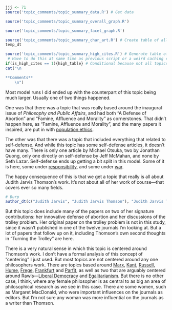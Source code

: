 ```r
jjj <- 71
source('topic_comments/topic_summary_data.R') # Get data
```

```r
source('topic_comments/topic_summary_overall_graph.R')
```

```r
source('topic_comments/topic_summary_facet_graph.R')
```

```r
source('topic_comments/topic_summary_char_art.R') # Create table of all articles in this topic
temp_dt
```

```r
source('topic_comments/topic_summary_high_cites.R') # Generate table of highly cited articles in this topic. 
 # Have to do this at same time as previous script or a weird caching error occurs.
if(is_high_cites == 1){high_table} # Conditional because not all topics have high cites
cat("\n

**Comments**
	\n")
```

Most model runs I did ended up with the counterpart of this topic being much larger. Usually one of two things happened.

One was that there was a topic that was really based around the inaugural issue of _Philosophy and Public Affairs_, and had both "A Defense of Abortion" and "Famine, Affluence and Morality" as cornerstones. That didn't happen here, as "Famine, Affluence and Morality", and the many papers it inspired, are put in with [population ethics](#topic83).

The other was that there was a topic that included everything that related to self-defense. And while this topic has some self-defense articles, it doesn't have many. There is only one article by Michael Otsuka, two by Jonathan Quong, only one directly on self-defense by Jeff McMahan, and none by Seth Lazar. Self-defense ends up getting a bit split in this model. Some of it is here, some under [responsibility](#topic35), and some under [war](#topic41).

The happy consequence of this is that we get a topic that really is all about Judith Jarvis Thomson's work. It's not about all of her work of course—that covers ever so many fields.

```r
# Burp
author_dt(c("Judith Jarvis", "Judith Jarvis Thomson"), "Judith Jarvis Thomson", "thomson-articles")
```

But this topic does include many of the papers on two of her signature contributions: her innovative defense of abortion and her discussions of the trolley problem. Her original paper on the trolley problem is not in this study, since it wasn't published in one of the twelve journals I'm looking at. But a lot of papers that follow up on it, including Thomson's own second thoughts in "Turning the Trolley" are here.

There is a very natural sense in which this topic is centered around Thomson's work. I don't have a formal analysis of this concept of "centering" I just used. But most topics are not centered around any one philosophers work. There are topics based around [Marx](#topic23), [Kant](#topic32), [Russell](#topic43), [Hume](#topic45), [Frege](#topic64), [Frankfurt](#topic77) and [Parfit](#topic83), as well as two that are arguably centered around Rawls—[Liberal Democracy](#topic52) and [Egalitarianism](#topic65). But there is no other case, I think, where any female philosopher is as central to as big an area of philosophical research as we see in this case. There are some women, such as Margaret MacDonald, who were important influences on the journals as editors. But I'm not sure any woman was more influential on the journals as a writer than Thomson.
